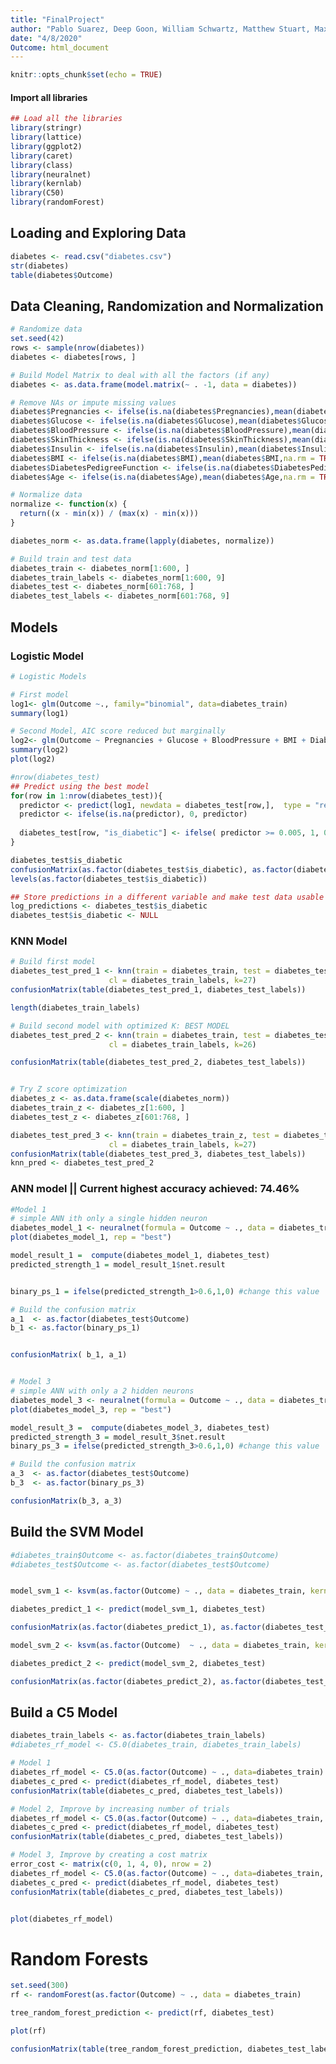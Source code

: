 ```yaml
---
title: "FinalProject"
author: "Pablo Suarez, Deep Goon, William Schwartz, Matthew Stuart, Maximilian Howarth"
date: "4/8/2020"
Outcome: html_document
---
```


```r
knitr::opts_chunk$set(echo = TRUE)
```
#### Import all libraries
```r
## Load all the libraries
library(stringr)
library(lattice)
library(ggplot2)
library(caret)
library(class)
library(neuralnet)
library(kernlab)
library(C50)
library(randomForest)
```



## Loading and Exploring Data
```r
diabetes <- read.csv("diabetes.csv")
str(diabetes)
table(diabetes$Outcome)
```

## Data Cleaning, Randomization and Normalization
```r
# Randomize data
set.seed(42)
rows <- sample(nrow(diabetes))
diabetes <- diabetes[rows, ]

# Build Model Matrix to deal with all the factors (if any)
diabetes <- as.data.frame(model.matrix(~ . -1, data = diabetes))

# Remove NAs or impute missing values
diabetes$Pregnancies <- ifelse(is.na(diabetes$Pregnancies),mean(diabetes$Pregnancies,na.rm = TRUE),diabetes$Pregnancies)
diabetes$Glucose <- ifelse(is.na(diabetes$Glucose),mean(diabetes$Glucose,na.rm = TRUE),diabetes$Glucose)
diabetes$BloodPressure <- ifelse(is.na(diabetes$BloodPressure),mean(diabetes$BloodPressure,na.rm = TRUE),diabetes$BloodPressure)
diabetes$SkinThickness <- ifelse(is.na(diabetes$SkinThickness),mean(diabetes$SkinThickness,na.rm = TRUE),diabetes$SkinThickness)
diabetes$Insulin <- ifelse(is.na(diabetes$Insulin),mean(diabetes$Insulin,na.rm = TRUE),diabetes$Insulin)
diabetes$BMI <- ifelse(is.na(diabetes$BMI),mean(diabetes$BMI,na.rm = TRUE),diabetes$BMI)
diabetes$DiabetesPedigreeFunction <- ifelse(is.na(diabetes$DiabetesPedigreeFunction),mean(diabetes$DiabetesPedigreeFunction,na.rm = TRUE),diabetes$DiabetesPedigreeFunction)
diabetes$Age <- ifelse(is.na(diabetes$Age),mean(diabetes$Age,na.rm = TRUE),diabetes$Age)

# Normalize data
normalize <- function(x) { 
  return((x - min(x)) / (max(x) - min(x)))
}

diabetes_norm <- as.data.frame(lapply(diabetes, normalize))

# Build train and test data
diabetes_train <- diabetes_norm[1:600, ]
diabetes_train_labels <- diabetes_norm[1:600, 9]
diabetes_test <- diabetes_norm[601:768, ]
diabetes_test_labels <- diabetes_norm[601:768, 9]

```

## Models

### Logistic Model
```r
# Logistic Models

# First model
log1<- glm(Outcome ~., family="binomial", data=diabetes_train)
summary(log1)

# Second Model, AIC score reduced but marginally
log2<- glm(Outcome ~ Pregnancies + Glucose + BloodPressure + BMI + DiabetesPedigreeFunction  , family="binomial", data=diabetes)
summary(log2)
plot(log2)

#nrow(diabetes_test)
## Predict using the best model
for(row in 1:nrow(diabetes_test)){
  predictor <- predict(log1, newdata = diabetes_test[row,],  type = "response")
  predictor <- ifelse(is.na(predictor), 0, predictor)
  
  diabetes_test[row, "is_diabetic"] <- ifelse( predictor >= 0.005, 1, 0)
}

diabetes_test$is_diabetic
confusionMatrix(as.factor(diabetes_test$is_diabetic), as.factor(diabetes_test_labels))
levels(as.factor(diabetes_test$is_diabetic))

## Store predictions in a different variable and make test data usable again
log_predictions <- diabetes_test$is_diabetic
diabetes_test$is_diabetic <- NULL
```


### KNN Model
```r
# Build first model
diabetes_test_pred_1 <- knn(train = diabetes_train, test = diabetes_test,
                      cl = diabetes_train_labels, k=27)
confusionMatrix(table(diabetes_test_pred_1, diabetes_test_labels))

length(diabetes_train_labels)

# Build second model with optimized K: BEST MODEL
diabetes_test_pred_2 <- knn(train = diabetes_train, test = diabetes_test,
                      cl = diabetes_train_labels, k=26)

confusionMatrix(table(diabetes_test_pred_2, diabetes_test_labels))


# Try Z score optimization
diabetes_z <- as.data.frame(scale(diabetes_norm))
diabetes_train_z <- diabetes_z[1:600, ]
diabetes_test_z <- diabetes_z[601:768, ]

diabetes_test_pred_3 <- knn(train = diabetes_train_z, test = diabetes_test_z,
                      cl = diabetes_train_labels, k=27)
confusionMatrix(table(diabetes_test_pred_3, diabetes_test_labels))
knn_pred <- diabetes_test_pred_2
```
### ANN model  || Current highest accuracy achieved: 74.46%
```r
#Model 1
# simple ANN ith only a single hidden neuron
diabetes_model_1 <- neuralnet(formula = Outcome ~ ., data = diabetes_train)
plot(diabetes_model_1, rep = "best")

model_result_1 =  compute(diabetes_model_1, diabetes_test)
predicted_strength_1 = model_result_1$net.result


binary_ps_1 = ifelse(predicted_strength_1>0.6,1,0) #change this value

# Build the confusion matrix
a_1  <- as.factor(diabetes_test$Outcome)
b_1 <- as.factor(binary_ps_1)


confusionMatrix( b_1, a_1)


# Model 3
# simple ANN with only a 2 hidden neurons
diabetes_model_3 <- neuralnet(formula = Outcome ~ ., data = diabetes_train, hidden=10)
plot(diabetes_model_3, rep = "best")

model_result_3 =  compute(diabetes_model_3, diabetes_test)
predicted_strength_3 = model_result_3$net.result
binary_ps_3 = ifelse(predicted_strength_3>0.6,1,0) #change this value

# Build the confusion matrix
a_3  <- as.factor(diabetes_test$Outcome)
b_3  <- as.factor(binary_ps_3)

confusionMatrix(b_3, a_3)

```
## Build the SVM Model
```r
#diabetes_train$Outcome <- as.factor(diabetes_train$Outcome)
#diabetes_test$Outcome <- as.factor(diabetes_test$Outcome)


model_svm_1 <- ksvm(as.factor(Outcome) ~ ., data = diabetes_train, kernel = "vanilladot")

diabetes_predict_1 <- predict(model_svm_1, diabetes_test)

confusionMatrix(as.factor(diabetes_predict_1), as.factor(diabetes_test_labels))

model_svm_2 <- ksvm(as.factor(Outcome)  ~ ., data = diabetes_train, kernel = "rbfdot")

diabetes_predict_2 <- predict(model_svm_2, diabetes_test)

confusionMatrix(as.factor(diabetes_predict_2), as.factor(diabetes_test_labels))
```
## Build a C5 Model 
```r
diabetes_train_labels <- as.factor(diabetes_train_labels)
#diabetes_rf_model <- C5.0(diabetes_train, diabetes_train_labels)

# Model 1
diabetes_rf_model <- C5.0(as.factor(Outcome) ~ ., data=diabetes_train)
diabetes_c_pred <- predict(diabetes_rf_model, diabetes_test)
confusionMatrix(table(diabetes_c_pred, diabetes_test_labels))

# Model 2, Improve by increasing number of trials
diabetes_rf_model <- C5.0(as.factor(Outcome) ~ ., data=diabetes_train, trials=10)
diabetes_c_pred <- predict(diabetes_rf_model, diabetes_test)
confusionMatrix(table(diabetes_c_pred, diabetes_test_labels))

# Model 3, Improve by creating a cost matrix
error_cost <- matrix(c(0, 1, 4, 0), nrow = 2)
diabetes_rf_model <- C5.0(as.factor(Outcome) ~ ., data=diabetes_train, trials=10, costs = error_cost)
diabetes_c_pred <- predict(diabetes_rf_model, diabetes_test)
confusionMatrix(table(diabetes_c_pred, diabetes_test_labels))


plot(diabetes_rf_model)
```
# Random Forests


```r
set.seed(300)
rf <- randomForest(as.factor(Outcome) ~ ., data = diabetes_train)

tree_random_forest_prediction <- predict(rf, diabetes_test)

plot(rf)

confusionMatrix(table(tree_random_forest_prediction, diabetes_test_labels))
```
